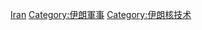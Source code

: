 {{Catmore|伊朗核問題}}

[[Category:各國核子武器計畫|Iran]]
[[Category:伊朗軍事|Category:伊朗軍事]]
[[Category:伊朗核技术|Category:伊朗核技术]]